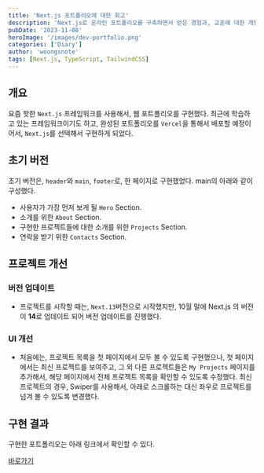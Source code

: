 ```yaml
---
title: 'Next.js 포트폴리오에 대한 회고'
description: 'Next.js로 온라인 포트폴리오를 구축하면서 얻은 경험과, 교훈에 대한 개인적인 회고'
pubDate: '2023-11-08'
heroImage: '/images/dev-portfolio.png'
categories: ['Diary']
author: 'woongsnote'
tags: [Next.js, TypeScript, TailwindCSS]
---
```


## 개요

요즘 핫한 `Next.js` 프레임워크를 사용해서, 웹 포트폴리오를 구현했다.
최근에 학습하고 있는 프레임워크이기도 하고, 완성된 포트폴리오를 `Vercel`을 통해서 배포할 예정이어서, `Next.js`를 선택해서 구현하게 되었다.

## 초기 버전

초기 버전은, `header`와 `main`, `footer`로, 한 페이지로 구현했었다.
main의 아래와 같이 구성했다.

- 사용자가 가장 먼저 보게 될 `Hero` Section.
- 소개를 위한 `About` Section.
- 구현한 프로젝트들에 대한 소개를 위한 `Projects` Section.
- 연락을 받기 위한 `Contacts` Section.

## 프로젝트 개선

### 버전 업데이트

- 프로젝트를 시작할 때는, `Next.13`버전으로 시작했지만, 10월 말에 Next.js 의 버전이 **14**로 업데이트 되어 버전 업데이트를 진행했다.

### UI 개선

- 처음에는, 프로젝트 목록을 첫 페이지에서 모두 볼 수 있도록 구현했으나, 첫 페이지에서는 최신 프로젝트를 보여주고, 그 외 다른 프로젝트들은 `My Projects` 페이지를 추가해서, 해당 페이지에서 전체 프로젝트 목록을 확인할 수 있도록 수정했다.
  최신 프로젝트의 경우, Swiper를 사용해서, 아래로 스크롤하는 대신 좌우로 프로젝트를 넘겨 볼 수 있도록 변경했다.

## 구현 결과

구현한 포트폴리오는 아래 링크에서 확인할 수 있다.

[바로가기](https://woongsnote-portfolio.vercel.app/)
